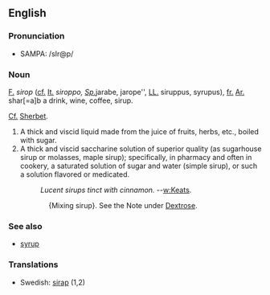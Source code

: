 ==English==
===Pronunciation===
*SAMPA: /sIr@p/

===Noun===
[[F.]]  ''sirop'' ([[cf.]] [[It.]] '' siroppo, [[Sp.]]
''jarabe, jarope'', [[LL.]] siruppus, syrupus), [[fr.]] [[Ar.]] shar[=a]b a drink, wine, coffee, sirup.

[[Cf.]] [[Sherbet]].

# A thick and viscid liquid made from the juice of fruits, herbs, etc., boiled with sugar.
# A thick and viscid saccharine solution of superior quality (as sugarhouse sirup or molasses, maple sirup); specifically, in pharmacy and often in cookery, a saturated solution of sugar and water (simple sirup), or such a solution flavored or medicated.
#:''Lucent sirups tinct with cinnamon.''    --[[w:Keats]].
::{Mixing sirup}. See the Note under [[Dextrose]].

===See also===
*[[syrup]]

===Translations===
*Swedish: [[sirap]] (1,2)